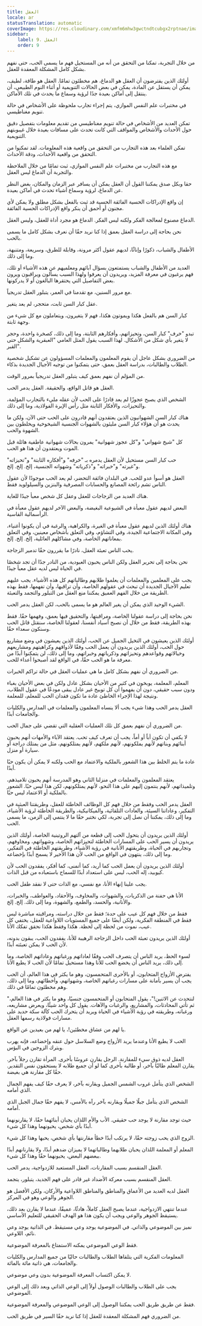 ```yaml
---
title: العقل
locale: ar
statusTranslation: automatic
coverImage: https://res.cloudinary.com/xmfm6mhw3gwctndtcubgx2rptnae/image/upload/v1740337243/small_cover_educacion_fundamental_a051170f1c.webp
sidebar:
    label: 9. العقل
    order: 9
---
```

من خلال التجربة، تمكنا من التحقق من أنه من المستحيل فهم ما يسمى الحب، حتى نفهم بشكل كامل المشكلة المعقدة للعقل.

أولئك الذين يفترضون أن العقل هو الدماغ، هم مخطئون تمامًا. العقل هو طاقة، لطيف، يمكن أن يستقل عن المادة، يمكن في بعض الحالات التنويمية أو أثناء النوم الطبيعي، أن ينتقل إلى أماكن بعيدة جدًا لرؤية وسماع ما يحدث في تلك الأماكن.

في مختبرات علم النفس الموازي، يتم إجراء تجارب ملحوظة على الأشخاص في حالة تنويم مغناطيسي.

تمكن العديد من الأشخاص في حالة تنويم مغناطيسي من تقديم معلومات بتفصيل دقيق حول الأحداث والأشخاص والمواقف التي كانت تحدث على مسافات بعيدة خلال غيبوبتهم التنويمية.

تمكن العلماء بعد هذه التجارب من التحقق من واقعية هذه المعلومات. لقد تمكنوا من التحقق من واقعية الأحداث، ودقة الأحداث.

مع هذه التجارب من مختبرات علم النفس الموازي، ثبت تمامًا من خلال الملاحظة والتجربة أن الدماغ ليس العقل.

حقا وبكل صدق يمكننا القول أن العقل يمكن أن يسافر عبر الزمان والمكان، بغض النظر عن الدماغ، لرؤية وسماع أشياء تحدث في أماكن بعيدة.

إن واقع الإدراكات الحسية الفائقة الحسية قد ثبت بالفعل بشكل مطلق ولا يمكن لأي مجنون أو أحمق أن ينكر واقع الإدراكات الحسية الفائقة.

الدماغ مصنوع لمعالجة الفكر ولكنه ليس الفكر. الدماغ هو مجرد أداة للعقل، وليس العقل.

نحن بحاجة إلى دراسة العقل بعمق إذا كنا نريد حقًا أن نعرف بشكل كامل ما يسمى بالحب.

الأطفال والشباب، ذكورًا وإناثًا، لديهم عقول أكثر مرونة، وقابلة للطرق، وسريعة، ومتنبهة، وما إلى ذلك.

العديد من الأطفال والشباب يستمتعون بسؤال آبائهم ومعلميهم عن هذه الأشياء أو تلك، فهم يرغبون في معرفة المزيد، ويريدون أن يعرفوا ولهذا السبب يسألون ويراقبون ويرون بعض التفاصيل التي يحتقرها البالغون أو لا يدركونها.

مع مرور السنين، مع تقدمنا في العمر، يتبلور العقل تدريجياً.

عقل كبار السن ثابت، متحجر، لم يعد يتغير.

كبار السن هم بالفعل هكذا ويموتون هكذا، فهم لا يتغيرون، ويتعاملون مع كل شيء من وجهة ثابتة.

تبدو "خرف" كبار السن، وتحيزاتهم، وأفكارهم الثابتة، وما إلى ذلك، كصخرة واحدة، وحجر لا يتغير بأي شكل من الأشكال. لهذا السبب يقول المثل العامي "العبقرية والشكل حتى القبر".

من الضروري بشكل عاجل أن يقوم المعلمون والمعلمات المسؤولون عن تشكيل شخصية الطلاب والطالبات، بدراسة العقل بعمق، حتى يتمكنوا من توجيه الأجيال الجديدة بذكاء.

من المؤلم أن نفهم بعمق كيف يتبلور العقل تدريجياً بمرور الوقت.

العقل هو قاتل الواقع، والحقيقة. العقل يدمر الحب.

الشخص الذي يصبح عجوزًا لم يعد قادرًا على الحب لأن عقله مليء بالتجارب المؤلمة، والتحيزات، والأفكار الثابتة مثل رأس الإبرة الفولاذية، وما إلى ذلك.

هناك كبار السن الشهوانيون الذين يعتقدون أنهم قادرون على الحب حتى الآن، ولكن ما يحدث هو أن هؤلاء كبار السن مليئون بالشهوات الجنسية الشيخوخية ويخلطون بين الشهوة والحب.

كل "شيخ شهواني" و"كل عجوز شهوانية" يمرون بحالات شهوانية عاطفية هائلة قبل الموت ويعتقدون أن هذا هو الحب.

حب كبار السن مستحيل لأن العقل يدمره بـ "خرفه" و"أفكاره الثابتة" و"تحيزاته" و"غيرته" و"خبراته" و"ذكرياته" وشهواته الجنسية، إلخ. إلخ. إلخ.

العقل هو أسوأ عدو للحب. في البلدان فائقة التحضر، لم يعد الحب موجودًا لأن عقول الناس تشم رائحة المصانع والحسابات المصرفية والبنزين والسيلولويد فقط.

هناك العديد من الزجاجات للعقل وعقل كل شخص معبأ جيدًا للغاية.

البعض لديهم عقول معبأة في الشيوعية البغيضة، والبعض الآخر لديهم عقول معبأة في الرأسمالية القاسية.

هناك أولئك الذين لديهم عقول معبأة في الغيرة، والكراهية، والرغبة في أن يكونوا أغنياء، وفي المكانة الاجتماعية الجيدة، وفي التشاؤم، وفي التعلق بأشخاص معينين، وفي التعلق بمعاناتهم الخاصة، وفي مشاكلهم العائلية، إلخ. إلخ. إلخ.

يحب الناس تعبئة العقل، نادرًا ما يقررون حقًا تدمير الزجاجة.

نحن بحاجة إلى تحرير العقل ولكن الناس يحبون العبودية، من النادر جدًا أن تجد شخصًا في الحياة ليس لديه عقل معبأ جيدًا.

يجب على المعلمين والمعلمات أن يعلموا طلابهم وطالباتهم كل هذه الأشياء. يجب عليهم تعليم الأجيال الجديدة أن تبحث في عقولهم الخاصة، وأن تراقبها، وأن تفهمها، فقط بهذه الطريقة من خلال الفهم العميق يمكننا منع العقل من التبلور والتجمد والتعبئة.

الشيء الوحيد الذي يمكن أن يغير العالم هو ما يسمى بالحب، لكن العقل يدمر الحب.

نحن بحاجة إلى دراسة عقولنا الخاصة، ومراقبتها، والتحقيق فيها بعمق، وفهمها حقًا. فقط بهذه الطريقة، فقط من خلال أن نصبح أسياد أنفسنا، لعقولنا الخاصة، سنقتل قاتل الحب وسنكون سعداء حقًا.

أولئك الذين يعيشون في التخيل الجميل عن الحب، أولئك الذين يعيشون في وضع مشاريع حول الحب، أولئك الذين يريدون أن يعمل الحب وفقًا لأذواقهم وكراهيتهم ومشاريعهم وخيالاتهم وقواعدهم وتحيزاتهم وذكرياتهم وخبراتهم، وما إلى ذلك، لن يتمكنوا أبدًا من معرفة ما هو الحب حقًا، في الواقع لقد أصبحوا أعداء للحب.

من الضروري أن نفهم بشكل كامل ما هي عمليات العقل في حالة تراكم الخبرات.

المعلم، المعلمة، يوبخون في كثير من الأحيان بشكل عادل ولكن في بعض الأحيان بغباء ودون سبب حقيقي، دون أن يفهموا أن كل توبيخ غير عادل يبقى مودعًا في عقول الطلاب، ونتيجة لهذا الإجراء الخاطئ عادة ما تكون فقدان الحب للمعلم، للمعلمة.

العقل يدمر الحب وهذا شيء يجب ألا ينساه المعلمون والمعلمات في المدارس والكليات والجامعات أبدًا.

من الضروري أن نفهم بعمق كل تلك العمليات العقلية التي تقضي على جمال الحب.

لا يكفي أن تكون أباً أو أماً، يجب أن تعرف كيف تحب. يعتقد الآباء والأمهات أنهم يحبون أبنائهم وبناتهم لأنهم يملكونهم، لأنهم ملكهم، لأنهم يمتلكونهم، مثل من يمتلك دراجة أو سيارة أو منزل.

عادة ما يتم الخلط بين هذا الشعور بالملكية والاعتماد مع الحب ولكنه لا يمكن أن يكون حبًا أبدًا.

يعتقد المعلمون والمعلمات في منزلنا الثاني وهو المدرسة أنهم يحبون تلاميذهم، وتلميذاتهم، لأنهم ينتمون إليهم على هذا النحو، لأنهم يمتلكونهم، لكن هذا ليس حبًا. الشعور بالملكية أو الاعتماد ليس حبًا.

العقل يدمر الحب وفقط من خلال فهم كل الوظائف الخاطئة للعقل، وطريقتنا العبثية في التفكير، وعاداتنا السيئة، والعادات التلقائية، والميكانيكية، والطريقة الخاطئة لرؤية الأشياء، وما إلى ذلك، يمكننا أن نصل إلى تجربة، لكي نختبر حقًا ما لا ينتمي إلى الزمن، ما يسمى الحب.

أولئك الذين يريدون أن يتحول الحب إلى قطعة من آلتهم الروتينية الخاصة، أولئك الذين يريدون أن يسير الحب على المسارات الخاطئة لتحيزاتهم الخاصة، وشهواتهم، ومخاوفهم، وتجاربهم في الحياة، وطريقتهم الأنانية في رؤية الأشياء، وطريقتهم الخاطئة في التفكير، وما إلى ذلك، ينتهون في الواقع من الحب لأن هذا الأخير لا يسمح أبدًا بإخضاعه.

أولئك الذين يريدون أن يعمل الحب كما أريد، كما أتمنى، كما أفكر، يفقدون الحب لأن كيوبيد، إله الحب، ليس على استعداد أبدًا للسماح باستعباده من قبل الذات.

يجب علينا إنهاء الأنا، مع نفسي، مع الذات حتى لا نفقد طفل الحب.

الأنا هي حفنة من الذكريات، والشهوات، والمخاوف، والأحقاد، والعواطف، والخبرات، والأنانية، والحسد، والطمع، والشهوة، وما إلى ذلك. إلخ. إلخ.

فقط من خلال فهم كل عيب على حدة؛ فقط من خلال دراسته، ومراقبته مباشرة ليس فقط في المنطقة الفكرية، ولكن أيضًا على جميع المستويات اللاواعية للعقل، يختفي كل عيب، نموت من لحظة إلى لحظة. هكذا وفقط هكذا نحقق تفكك الأنا.

أولئك الذين يريدون تعبئة الحب داخل الزجاجة الرهيبة للأنا، يفقدون الحب، يبقون بدونه، لأن الحب لا يمكن تعبئته أبدًا.

لسوء الحظ، يريد الناس أن يتصرف الحب وفقًا لعاداتهم ورغباتهم وعاداتهم الخاصة، وما إلى ذلك، يريد الناس أن يخضع الحب للأنا وهذا مستحيل تمامًا لأن الحب لا يطيع الأنا.

يفترض الأزواج المتحابون، أو بالأحرى المتحمسون، وهو ما يكثر في هذا العالم، أن الحب يجب أن يسير بأمانة على مسارات رغباتهم الخاصة، وشهواتهم، وأخطائهم، وما إلى ذلك، وهم مخطئون تمامًا في ذلك.

"لنتحدث عن الاثنين!"، يقول المتحابون أو المتحمسون جنسيًا، وهو ما يكثر في هذا العالم، ثم تأتي المحادثات، والمشاريع، والرغبات والآهات. يقول كل واحد شيئًا، ويعرض مشاريعه، ورغباته، وطريقته في رؤية الأشياء في الحياة ويريد أن يتحرك الحب كآلة سكة حديد على مسارات فولاذية رسمها العقل.

يا لهم من عشاق مخطئين!، يا لهم من بعيدين عن الواقع.

الحب لا يطيع الأنا وعندما يريد الأزواج وضع السلاسل حول عنقه وإخضاعه، فإنه يهرب ويترك الزوجين في البؤس.

العقل لديه ذوق سيء للمقارنة. الرجل يقارن عروسًا بأخرى. المرأة تقارن رجلاً بآخر. يقارن المعلم طالبًا بآخر، أو طالبة بأخرى كما لو أن جميع طلابه لا يستحقون نفس التقدير. حقًا كل مقارنة هي بغيضة.

الشخص الذي يتأمل غروب الشمس الجميل ويقارنه بآخر، لا يعرف حقًا كيف يفهم الجمال الذي أمامه.

الشخص الذي يتأمل جبلًا جميلًا ويقارنه بآخر رآه بالأمس، لا يفهم حقًا جمال الجبل الذي أمامه.

حيث توجد مقارنة لا يوجد حب حقيقي. الأب والأم اللذان يحبان أبنائهما حقًا، لا يقارنونهما أبدًا بأي شخص، يحبونهما وهذا كل شيء.

الزوج الذي يحب زوجته حقًا، لا يرتكب أبدًا خطأ مقارنتها بأي شخص، يحبها وهذا كل شيء.

المعلم أو المعلمة اللذان يحبان طلابهما وطالباتهما لا يميزان ضدهم أبدًا، ولا يقارنانهم أبدًا ببعضهم البعض، يحبونهما حقًا وهذا كل شيء.

العقل المنقسم بسبب المقارنات، العقل المستعبد للازدواجية، يدمر الحب.

العقل المنقسم بسبب معركة الأضداد غير قادر على فهم الجديد، يتبلور، يتجمد.

العقل لديه العديد من الأعماق والمناطق والمناطق اللاواعية والأركان، ولكن الأفضل هو الجوهر والوعي وهو في المركز.

عندما تنتهي الازدواجية، عندما يصبح العقل كاملاً، هادئًا، عميقًا، عندما لا يقارن بعد ذلك، يستيقظ الجوهر والوعي ويجب أن يكون هذا هو الهدف الحقيقي للتعليم الأساسي.

نميز بين الموضوعي والذاتي. في الموضوعية يوجد وعي مستيقظ. في الذاتية يوجد وعي نائم، اللاوعي.

فقط الوعي الموضوعي يمكنه الاستمتاع بالمعرفة الموضوعية.

المعلومات الفكرية التي يتلقاها الطلاب والطالبات حاليًا من جميع المدارس والكليات والجامعات، هي ذاتية مائة بالمائة.

لا يمكن اكتساب المعرفة الموضوعية بدون وعي موضوعي.

يجب على الطلاب والطالبات الوصول أولاً إلى الوعي الذاتي وبعد ذلك إلى الوعي الموضوعي.

فقط عن طريق طريق الحب يمكننا الوصول إلى الوعي الموضوعي والمعرفة الموضوعية.

من الضروري فهم المشكلة المعقدة للعقل إذا كنا نريد حقًا السير في طريق الحب.

